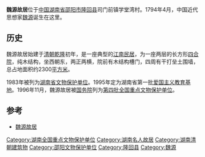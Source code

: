 {{文物保护单位
| 级别 = 全国
| 图片 = 
| 名称 = 魏源故居
| 编号 = 4-208
| 分类 = 近现代重要史迹及代表性建筑
| 时代 = [[清朝|清]]
| 所在 = [[湖南省|湖南省]][[隆回县|隆回县]]
| 登录 = 1996年
| Cat = 湖南全国重点文物保护单位
}}
{{dablink|[[江苏省|江苏省]][[南京市|南京市]]也有魏源故居，称之为“[[小卷阿|小卷阿]]”}}

'''魏源故居'''位于[[中华人民共和国|中国]][[湖南省|湖南省]][[邵阳市|邵阳市]][[隆回县|隆回县]]司门前镇学堂湾村。1794年4月，中国近代思想家[[魏源_(清朝)|魏源]]诞生在这里。

==历史==
魏源故居始建于[[清朝|清朝]][[乾隆|乾隆]]初年，是一座典型的[[江南民居|江南民居]]，为一座两层的长方形[[四合院|四合院]]，纯木结构，坐西朝东，两正两横，院前有木结构槽门，四周有干打垒土围墙，总占地面积约2300[[平方米|平方米]]。

1983年被列为[[湖南省文物保护单位|湖南省文物保护单位]]。1995年定为湖南省第一批[[爱国主义教育基地|爱国主义教育基地]]。1996年11月，魏源故居被[[中华人民共和国国务院|国务院]]列为[[第四批全国重点文物保护单位|第四批全国重点文物保护单位]]。

==参考==
* [https://web.archive.org/web/20071014050801/http://www.hn.xinhuanet.com/misc/2004-10/15/content_3041572.htm 魏源故居]

{{湖南小作品}}
{{湖南全国重点文物保护单位}}
[[Category:湖南全国重点文物保护单位|Category:湖南全国重点文物保护单位]]
[[Category:湖南名人故居|Category:湖南名人故居]]
[[Category:湖南清朝建筑物|Category:湖南清朝建筑物]]
[[Category:邵阳文物保护单位|Category:邵阳文物保护单位]]
[[Category:隆回县|Category:隆回县]]
[[Category:魏源|Category:魏源]]